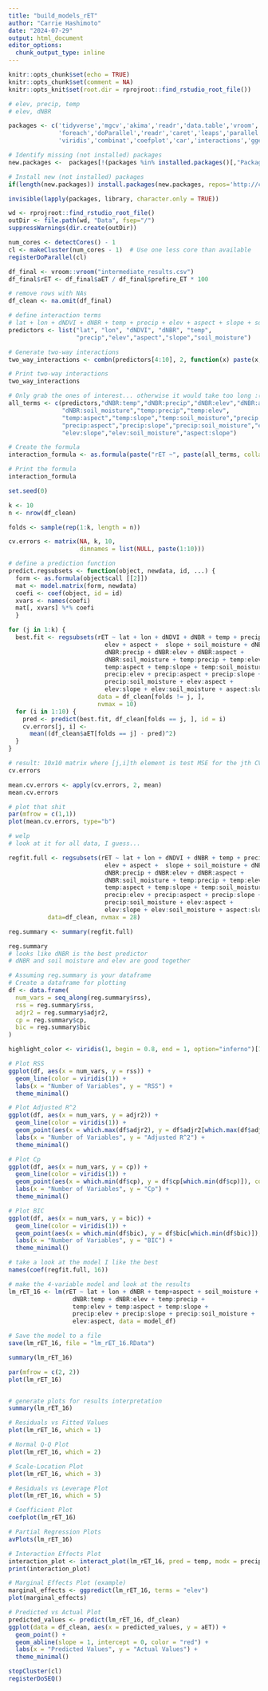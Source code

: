 ```yaml
---
title: "build_models_rET"
author: "Carrie Hashimoto"
date: "2024-07-29"
output: html_document
editor_options: 
  chunk_output_type: inline
---
```


```r
knitr::opts_chunk$set(echo = TRUE)
knitr::opts_chunk$set(comment = NA)
knitr::opts_knit$set(root.dir = rprojroot::find_rstudio_root_file())
```

```r

# elev, precip, temp
# elev, dNBR

packages <- c('tidyverse','mgcv','akima','readr','data.table','vroom',
              'foreach','doParallel','readr','caret','leaps','parallel','leaps',
              'viridis','combinat','coefplot','car','interactions','ggeffects')

# Identify missing (not installed) packages
new.packages <-  packages[!(packages %in% installed.packages()[,"Package"])]

# Install new (not installed) packages
if(length(new.packages)) install.packages(new.packages, repos='http://cran.rstudio.com/') else print('All required packages are installed.')

invisible(lapply(packages, library, character.only = TRUE))
```

```r
wd <- rprojroot::find_rstudio_root_file()
outDir <- file.path(wd, "Data", fsep="/")
suppressWarnings(dir.create(outDir)) 

num_cores <- detectCores() - 1
cl <- makeCluster(num_cores - 1)  # Use one less core than available
registerDoParallel(cl)
```

```r
df_final <- vroom::vroom("intermediate_results.csv")
df_final$rET <- df_final$aET / df_final$prefire_ET * 100

# remove rows with NAs
df_clean <- na.omit(df_final)
```

```r
# define interaction terms
# lat + lon + dNDVI + dNBR + temp + precip + elev + aspect + slope + soil_moisture
predictors <- list("lat", "lon", "dNDVI", "dNBR", "temp",
                   "precip","elev","aspect","slope","soil_moisture")

# Generate two-way interactions
two_way_interactions <- combn(predictors[4:10], 2, function(x) paste(x, collapse = ":"))

# Print two-way interactions
two_way_interactions

# Only grab the ones of interest... otherwise it would take too long :(
all_terms <- c(predictors,"dNBR:temp","dNBR:precip","dNBR:elev","dNBR:aspect",
               "dNBR:soil_moisture","temp:precip","temp:elev",
               "temp:aspect","temp:slope","temp:soil_moisture","precip:elev",
               "precip:aspect","precip:slope","precip:soil_moisture","elev:aspect",
               "elev:slope","elev:soil_moisture","aspect:slope")

# Create the formula
interaction_formula <- as.formula(paste("rET ~", paste(all_terms, collapse = " + ")))

# Print the formula
interaction_formula
```

```r
set.seed(0)

k <- 10
n <- nrow(df_clean)

folds <- sample(rep(1:k, length = n))

cv.errors <- matrix(NA, k, 10,
                    dimnames = list(NULL, paste(1:10)))

# define a prediction function
predict.regsubsets <- function(object, newdata, id, ...) {
  form <- as.formula(object$call [[2]])
  mat <- model.matrix(form, newdata)
  coefi <- coef(object, id = id)
  xvars <- names(coefi)
  mat[, xvars] %*% coefi
  }

for (j in 1:k) {
  best.fit <- regsubsets(rET ~ lat + lon + dNDVI + dNBR + temp + precip + 
                           elev + aspect +  slope + soil_moisture + dNBR:temp + 
                           dNBR:precip + dNBR:elev + dNBR:aspect + 
                           dNBR:soil_moisture + temp:precip + temp:elev + 
                           temp:aspect + temp:slope + temp:soil_moisture + 
                           precip:elev + precip:aspect + precip:slope + 
                           precip:soil_moisture + elev:aspect + 
                           elev:slope + elev:soil_moisture + aspect:slope,
                         data = df_clean[folds != j, ],
                         nvmax = 10)
  for (i in 1:10) {
    pred <- predict(best.fit, df_clean[folds == j, ], id = i)
    cv.errors[j, i] <- 
      mean((df_clean$aET[folds == j] - pred)^2)
  }
}
```

```r
# result: 10x10 matrix where [j,i]th element is test MSE for the jth CV fold for the best i-variable model
cv.errors

mean.cv.errors <- apply(cv.errors, 2, mean)
mean.cv.errors

# plot that shit
par(mfrow = c(1,1))
plot(mean.cv.errors, type="b")
```

```r
# welp
# look at it for all data, I guess...

regfit.full <- regsubsets(rET ~ lat + lon + dNDVI + dNBR + temp + precip + 
                           elev + aspect +  slope + soil_moisture + dNBR:temp + 
                           dNBR:precip + dNBR:elev + dNBR:aspect + 
                           dNBR:soil_moisture + temp:precip + temp:elev + 
                           temp:aspect + temp:slope + temp:soil_moisture + 
                           precip:elev + precip:aspect + precip:slope + 
                           precip:soil_moisture + elev:aspect + 
                           elev:slope + elev:soil_moisture + aspect:slope,
           data=df_clean, nvmax = 28)

reg.summary <- summary(regfit.full)

reg.summary
# looks like dNBR is the best predictor
# dNBR and soil moisture and elev are good together
```

```r
# Assuming reg.summary is your dataframe
# Create a dataframe for plotting
df <- data.frame(
  num_vars = seq_along(reg.summary$rss),
  rss = reg.summary$rss,
  adjr2 = reg.summary$adjr2,
  cp = reg.summary$cp,
  bic = reg.summary$bic
)

highlight_color <- viridis(1, begin = 0.8, end = 1, option="inferno")[1]

# Plot RSS
ggplot(df, aes(x = num_vars, y = rss)) +
  geom_line(color = viridis(1)) +
  labs(x = "Number of Variables", y = "RSS") +
  theme_minimal()

# Plot Adjusted R^2
ggplot(df, aes(x = num_vars, y = adjr2)) +
  geom_line(color = viridis(1)) +
  geom_point(aes(x = which.max(df$adjr2), y = df$adjr2[which.max(df$adjr2)]), color = highlight_color, size = 3) +
  labs(x = "Number of Variables", y = "Adjusted R^2") +
  theme_minimal()

# Plot Cp
ggplot(df, aes(x = num_vars, y = cp)) +
  geom_line(color = viridis(1)) +
  geom_point(aes(x = which.min(df$cp), y = df$cp[which.min(df$cp)]), color = highlight_color, size = 3) +
  labs(x = "Number of Variables", y = "Cp") +
  theme_minimal()

# Plot BIC
ggplot(df, aes(x = num_vars, y = bic)) +
  geom_line(color = viridis(1)) +
  geom_point(aes(x = which.min(df$bic), y = df$bic[which.min(df$bic)]), color = highlight_color, size = 3) +
  labs(x = "Number of Variables", y = "BIC") +
  theme_minimal()

```

```r

# take a look at the model I like the best
names(coef(regfit.full, 16))

# make the 4-variable model and look at the results
lm_rET_16 <- lm(rET ~ lat + lon + dNBR + temp+aspect + soil_moisture + 
                  dNBR:temp + dNBR:elev + temp:precip + 
                  temp:elev + temp:aspect + temp:slope + 
                  precip:elev + precip:slope + precip:soil_moisture + 
                  elev:aspect, data = model_df)

# Save the model to a file
save(lm_rET_16, file = "lm_rET_16.RData")

summary(lm_rET_16)

par(mfrow = c(2, 2))
plot(lm_rET_16)



```

```r
# generate plots for results interpretation
summary(lm_rET_16)

# Residuals vs Fitted Values
plot(lm_rET_16, which = 1)

# Normal Q-Q Plot
plot(lm_rET_16, which = 2)

# Scale-Location Plot
plot(lm_rET_16, which = 3)

# Residuals vs Leverage Plot
plot(lm_rET_16, which = 5)

# Coefficient Plot
coefplot(lm_rET_16)

# Partial Regression Plots
avPlots(lm_rET_16)

# Interaction Effects Plot
interaction_plot <- interact_plot(lm_rET_16, pred = temp, modx = precip)
print(interaction_plot)

# Marginal Effects Plot (example)
marginal_effects <- ggpredict(lm_rET_16, terms = "elev")
plot(marginal_effects)

# Predicted vs Actual Plot
predicted_values <- predict(lm_rET_16, df_clean)
ggplot(data = df_clean, aes(x = predicted_values, y = aET)) +
  geom_point() +
  geom_abline(slope = 1, intercept = 0, color = "red") +
  labs(x = "Predicted Values", y = "Actual Values") +
  theme_minimal()

```


```r
stopCluster(cl)
registerDoSEQ()
```

